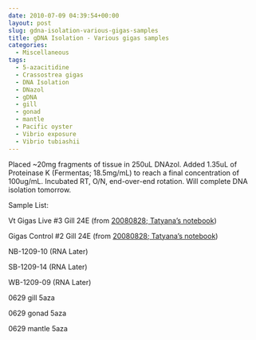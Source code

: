 ```yaml
---
date: 2010-07-09 04:39:54+00:00
layout: post
slug: gdna-isolation-various-gigas-samples
title: gDNA Isolation - Various gigas samples
categories:
  - Miscellaneous
tags:
  - 5-azacitidine
  - Crassostrea gigas
  - DNA Isolation
  - DNazol
  - gDNA
  - gill
  - gonad
  - mantle
  - Pacific oyster
  - Vibrio exposure
  - Vibrio tubiashii
---
```


Placed ~20mg fragments of tissue in 250uL DNAzol. Added 1.35uL of Proteinase K (Fermentas; 18.5mg/mL) to reach a final concentration of 100ug/mL. Incubated RT, O/N, end-over-end rotation. Will complete DNA isolation tomorrow.

Sample List:

Vt Gigas Live #3 Gill 24E (from [20080828; Tatyana's notebook](/Sam%27s+Working+Notebook+July-September+2010#vt20080828))

Gigas Control #2 Gill 24E (from [20080828; Tatyana's notebook](/Sam%27s+Working+Notebook+July-September+2010#vt20080828))

NB-1209-10 (RNA Later)

SB-1209-14 (RNA Later)

WB-1209-09 (RNA Later)

0629 gill 5aza

0629 gonad 5aza

0629 mantle 5aza
